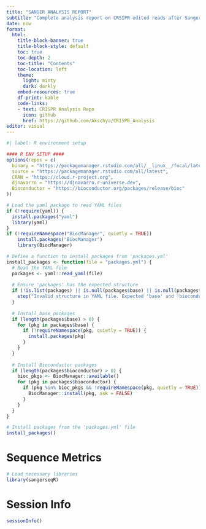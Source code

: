 ---
title: "SANGER ANALYSIS REPORT"
subtitle: "Complete analysis report on CRSIPR edited reads after Sanger sequencing, using ICE and R statistical analysis."
date: now
format: 
  html: 
    title-block-banner: true
    title-block-style: default
    toc: true
    toc-depth: 2
    toc-title: "Contents"
    toc-location: left
    theme:
      light: minty
      dark: darkly
    embed-resources: true
    df-print: kable
    code-links: 
    - text: CRISPR Analysis Repo
      icon: github
      href: https://github.com/Akschya/CRISPR_Analysis 
editor: visual
---


```{r setup, include=FALSE}
#| label: R environment setup

#### R ENV SETUP ####
options(repos = c(
  binary = "https://packagemanager.rstudio.com/all/__linux__/focal/latest",
  source = "https://packagemanager.rstudio.com/all/latest",
  CRAN = "https://cloud.r-project.org",
  djnavarro = "https://djnavarro.r-universe.dev",
  Bioconductor = "https://bioconductor.org/packages/release/bioc"
))

# Load the yaml package to read YAML files
if (!require(yaml)) {
  install.packages("yaml")
  library(yaml)
}
if (!requireNamespace("BiocManager", quietly = TRUE))
    install.packages("BiocManager")
    library(BiocManager)

# Define a function to install packages from 'packages.yml'
install_packages <- function(file = "packages.yml") {
  # Read the YAML file
  packages <- yaml::read_yaml(file)
  
  # Ensure 'packages' has the expected structure
  if (!is.list(packages) || is.null(packages$base) || is.null(packages$bioconductor)) {
    stop("Invalid structure in YAML file. Expected 'base' and 'bioconductor' sections.")
  }
  
  # Install base packages
  if (length(packages$base) > 0) {
    for (pkg in packages$base) {
      if (!requireNamespace(pkg, quietly = TRUE)) {
        install.packages(pkg)
      }
    }
  }
  
  # Install Bioconductor packages
  if (length(packages$bioconductor) > 0) {
    bioc_pkgs <- BiocManager::available()
    for (pkg in packages$bioconductor) {
      if (pkg %in% bioc_pkgs && !requireNamespace(pkg, quietly = TRUE)) {
        BiocManager::install(pkg, ask = FALSE)
      }
    }
  }
}

# Install packages from the 'packages.yml' file
install_packages()
```

# Sequence Metrics

```{r load libraries}
# Load necessary libraries
library(sangerseqR)


```

# Session Info

```{r, echo=FALSE}
sessionInfo()
```
